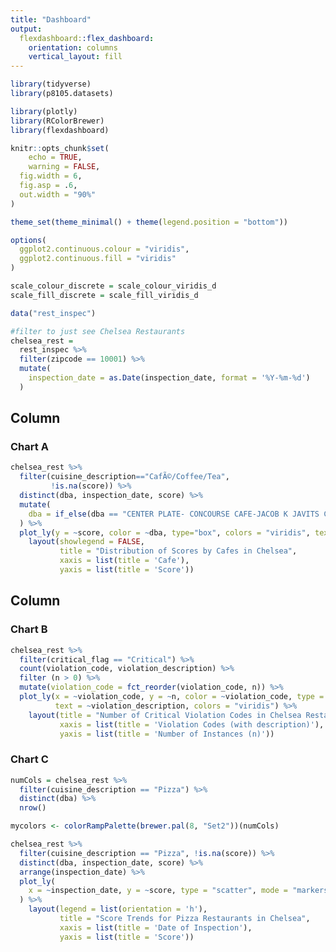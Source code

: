 ```yaml
---
title: "Dashboard"
output: 
  flexdashboard::flex_dashboard:
    orientation: columns
    vertical_layout: fill
---
```


```r
library(tidyverse)
library(p8105.datasets)

library(plotly)
library(RColorBrewer)
library(flexdashboard)

knitr::opts_chunk$set(
	echo = TRUE,
	warning = FALSE,
  fig.width = 6,
  fig.asp = .6,
  out.width = "90%"
)

theme_set(theme_minimal() + theme(legend.position = "bottom"))

options(
  ggplot2.continuous.colour = "viridis",
  ggplot2.continuous.fill = "viridis"
)

scale_colour_discrete = scale_colour_viridis_d
scale_fill_discrete = scale_fill_viridis_d

data("rest_inspec")

#filter to just see Chelsea Restaurants
chelsea_rest = 
  rest_inspec %>% 
  filter(zipcode == 10001) %>% 
  mutate(
    inspection_date = as.Date(inspection_date, format = '%Y-%m-%d')
  )
```

Column {data-width=550}
-----------------------------------------------------------------------

### Chart A

```r
chelsea_rest %>% 
  filter(cuisine_description=="CafÃ©/Coffee/Tea",
         !is.na(score)) %>% 
  distinct(dba, inspection_date, score) %>% 
  mutate(
    dba = if_else(dba == "CENTER PLATE- CONCOURSE CAFE-JACOB K JAVITS CONVENTION CENTER", "CENTER PLATE", dba)
  ) %>% 
  plot_ly(y = ~score, color = ~dba, type="box", colors = "viridis", text=~inspection_date) %>% 
    layout(showlegend = FALSE,
           title = "Distribution of Scores by Cafes in Chelsea",
           xaxis = list(title = 'Cafe'), 
           yaxis = list(title = 'Score'))

```

Column {.tabset data-width=450}
-----------------------------------------------------------------------

### Chart B

```r
chelsea_rest %>% 
  filter(critical_flag == "Critical") %>% 
  count(violation_code, violation_description) %>% 
  filter (n > 0) %>% 
  mutate(violation_code = fct_reorder(violation_code, n)) %>% 
  plot_ly(x = ~violation_code, y = ~n, color = ~violation_code, type = "bar", 
          text = ~violation_description, colors = "viridis") %>% 
    layout(title = "Number of Critical Violation Codes in Chelsea Restaurants",
           xaxis = list(title = 'Violation Codes (with description)'), 
           yaxis = list(title = 'Number of Instances (n)'))
```

### Chart C

```r
numCols = chelsea_rest %>% 
  filter(cuisine_description == "Pizza") %>% 
  distinct(dba) %>% 
  nrow()

mycolors <- colorRampPalette(brewer.pal(8, "Set2"))(numCols)

chelsea_rest %>% 
  filter(cuisine_description == "Pizza", !is.na(score)) %>% 
  distinct(dba, inspection_date, score) %>% 
  arrange(inspection_date) %>% 
  plot_ly(
    x = ~inspection_date, y = ~score, type = "scatter", mode = "markers+lines", color = ~dba, colors = mycolors, alpha = 0.6
  ) %>% 
    layout(legend = list(orientation = 'h'),
           title = "Score Trends for Pizza Restaurants in Chelsea",
           xaxis = list(title = 'Date of Inspection'), 
           yaxis = list(title = 'Score'))
```

